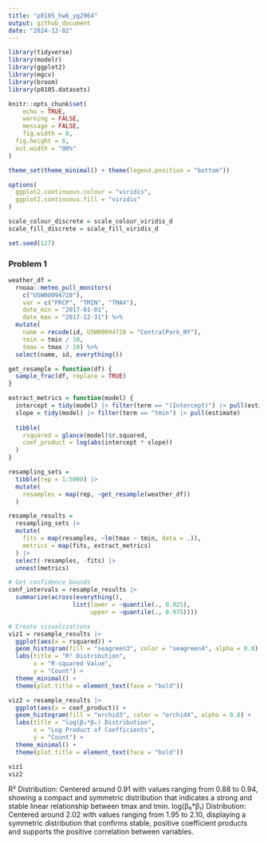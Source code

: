 ```yaml
---
title: "p8105_hw6_yg2964"
output: github_document
date: "2024-12-02"
---
```


```r
library(tidyverse)
library(modelr)
library(ggplot2)
library(mgcv)
library(broom)
library(p8105.datasets)

knitr::opts_chunk$set(
	echo = TRUE,
	warning = FALSE,
	message = FALSE,
	fig.width = 8, 
  fig.height = 6,
  out.width = "90%"
)

theme_set(theme_minimal() + theme(legend.position = "bottom"))

options(
  ggplot2.continuous.colour = "viridis",
  ggplot2.continuous.fill = "viridis"
)

scale_colour_discrete = scale_colour_viridis_d
scale_fill_discrete = scale_fill_viridis_d

set.seed(127)
```

### Problem 1

```r
weather_df = 
  rnoaa::meteo_pull_monitors(
    c("USW00094728"),
    var = c("PRCP", "TMIN", "TMAX"), 
    date_min = "2017-01-01",
    date_max = "2017-12-31") %>%
  mutate(
    name = recode(id, USW00094728 = "CentralPark_NY"),
    tmin = tmin / 10,
    tmax = tmax / 10) %>%
  select(name, id, everything())

get_resample = function(df) {
  sample_frac(df, replace = TRUE)
}

extract_metrics = function(model) {
  intercept = tidy(model) |> filter(term == "(Intercept)") |> pull(estimate)
  slope = tidy(model) |> filter(term == "tmin") |> pull(estimate)
  
  tibble(
    rsquared = glance(model)$r.squared,
    coef_product = log(abs(intercept * slope))
  )
}

resampling_sets = 
  tibble(rep = 1:5000) |>
  mutate(
    resamples = map(rep, ~get_resample(weather_df))
  )

resample_results = 
  resampling_sets |>
  mutate(
    fits = map(resamples, ~lm(tmax ~ tmin, data = .)),
    metrics = map(fits, extract_metrics)
  ) |>
  select(-resamples, -fits) |>
  unnest(metrics)

# Get confidence bounds
conf_intervals = resample_results |>
  summarize(across(everything(), 
                  list(lower = ~quantile(., 0.025),
                       upper = ~quantile(., 0.975))))

# Create visualizations
viz1 = resample_results |>
  ggplot(aes(x = rsquared)) +
  geom_histogram(fill = "seagreen3", color = "seagreen4", alpha = 0.8) +
  labs(title = "R² Distribution", 
       x = "R-squared Value", 
       y = "Count") +
  theme_minimal() +
  theme(plot.title = element_text(face = "bold"))

viz2 = resample_results |>
  ggplot(aes(x = coef_product)) +
  geom_histogram(fill = "orchid3", color = "orchid4", alpha = 0.8) +
  labs(title = "log(β₀*β₁) Distribution", 
       x = "Log Product of Coefficients", 
       y = "Count") +
  theme_minimal() +
  theme(plot.title = element_text(face = "bold"))

viz1
viz2
```

R² Distribution:
Centered around 0.91 with values ranging from 0.88 to 0.94, showing a compact and symmetric distribution that indicates a strong and stable linear relationship between tmax and tmin.
log(β₀*β₁) Distribution:
Centered around 2.02 with values ranging from 1.95 to 2.10, displaying a symmetric distribution that confirms stable, positive coefficient products and supports the positive correlation between variables.